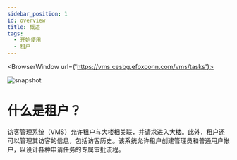 ---
sidebar_position: 1
id: overview
title: 概述
tags:
  - 开始使用
  - 租户
---


<BrowserWindow url={'https://vms.cesbg.efoxconn.com/vms/tasks'}>

![snapshot](../assets/vms/vms-tasks-zh-hant.png)

</BrowserWindow>

# 什么是租户？

访客管理系统（VMS）允许租户与大楼相关联，并请求进入大楼。此外，租户还可以管理其访客的信息，包括访客历史。该系统允许租户创建管理员和普通用户帐户，以设计各种申请任务的专属审批流程。
